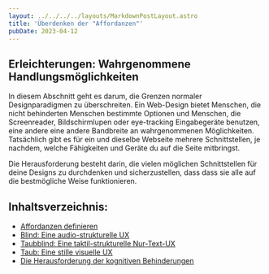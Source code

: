 ```yaml
---
layout: ../../../../layouts/MarkdownPostLayout.astro
title: 'Überdenken der "Affordanzen"'
pubDate: 2023-04-12
---
```


## Erleichterungen: Wahrgenommene Handlungsmöglichkeiten

In diesem Abschnitt geht es darum, die Grenzen normaler Designparadigmen zu überschreiten. Ein Web-Design bietet Menschen, die nicht
behinderten Menschen bestimmte Optionen und Menschen, die Screenreader, Bildschirmlupen oder eye-tracking Eingabegeräte benutzen, eine
andere eine andere Bandbreite an wahrgenommenen Möglichkeiten. Tatsächlich gibt es für ein und dieselbe Webseite mehrere
Schnittstellen, je nachdem, welche Fähigkeiten und Geräte du auf die Seite mitbringst.

Die Herausforderung besteht darin, die vielen möglichen Schnittstellen für deine Designs zu durchdenken und sicherzustellen, dass
dass sie alle auf die bestmögliche Weise funktionieren.

## Inhaltsverzeichnis:

- [Affordanzen definieren](/tutorials/ux-design/affordanzen/definieren)
- [Blind: Eine audio-strukturelle UX](/tutorials/ux-design/affordanzen/audio-strukturelle)
- [Taubblind: Eine taktil-strukturelle Nur-Text-UX](/tutorials/ux-design/affordanzen/taktil-strukturell)
- [Taub: Eine stille visuelle UX](/tutorials/ux-design/affordanzen/lautlos-visuell)
- [Die Herausforderung der kognitiven Behinderungen](/tutorials/ux-design/affordanzen/kognitiv)
